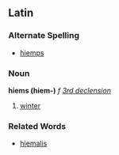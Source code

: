 ==Latin==
===Alternate Spelling===
*[[hiemps]]
===Noun===
'''hiems (hiem-)''' ''f'' ''[[Wiktionary Appendix:Latin third declension|3rd declension]]''

#[[winter]]
===Related Words===
*[[hiemalis]]